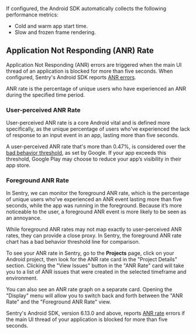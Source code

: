 If configured, the Android SDK automatically collects the following performance metrics:

* <PlatformLink to="/performance/instrumentation/automatic-instrumentation/#app-start-instrumentation">Cold and warm app start time</PlatformLink>.
* <PlatformLink to="/performance/instrumentation/automatic-instrumentation/#slow-and-frozen-frames">Slow and frozen frame rendering</PlatformLink>.

## Application Not Responding (ANR) Rate

<Include name="early-adopter-note.mdx" />

Application Not Responding (ANR) errors are triggered when the main UI thread of an application is blocked for more than five seconds. When configured, Sentry's Android SDK reports [ANR errors](/platforms/android/configuration/app-not-respond/).

ANR rate is the percentage of unique users who have experienced an ANR during the specified time period.

### User-perceived ANR Rate

User-perceived ANR rate is a core Android vital and is defined more specifically, as the unique percentage of users who've experienced the lack of response to an input event in an app, lasting more than five seconds.

A user-perceived ANR rate that's more than 0.47%, is considered over the [bad behavior threshold](https://developer.android.com/topic/performance/vitals#what_are_the_bad_behavior_thresholds), as set by Google. If your app exceeds this threshold, Google Play may choose to reduce your app’s visibility in their app store.

### Foreground ANR Rate

In Sentry, we can monitor the foreground ANR rate, which is the percentage of unique users who’ve experienced an ANR event lasting more than five seconds, while the app was running in the foreground. Because it’s more noticeable to the user, a foreground ANR event is more likely to be seen as an annoyance.

While foreground ANR rates may not map exactly to user-perceived ANR rates, they can provide a close proxy. In Sentry, the foreground ANR rate chart has a bad behavior threshold line for comparison.

To see your ANR rate in Sentry, go to the **Projects** page, click on your Android project, then look for the ANR rate card in the "Project Details" section. Clicking the "View Issues" button in the "ANR Rate" card will take you to a list of ANR issues that were created in the selected timeframe and environment.

You can also see an ANR rate graph on a separate card. Opening the "Display" menu will allow you to switch back and forth between the "ANR Rate" and the "Foreground ANR Rate" view.

Sentry's Android SDK, version 6.13.0 and above, reports [ANR rate](/platforms/android/configuration/app-not-respond/) errors if the main UI thread of your application is blocked for more than five seconds.
